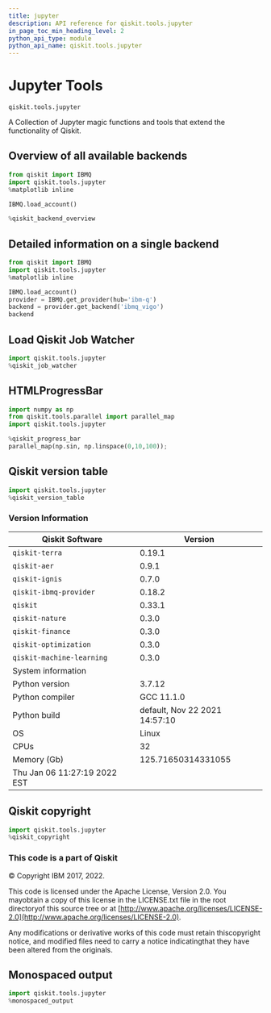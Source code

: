 ```yaml
---
title: jupyter
description: API reference for qiskit.tools.jupyter
in_page_toc_min_heading_level: 2
python_api_type: module
python_api_name: qiskit.tools.jupyter
---
```


<span id="module-qiskit.tools.jupyter" />

<span id="qiskit-tools-jupyter" />

# Jupyter Tools

<span id="module-qiskit.tools.jupyter" />

`qiskit.tools.jupyter`

A Collection of Jupyter magic functions and tools that extend the functionality of Qiskit.

## Overview of all available backends

```python
from qiskit import IBMQ
import qiskit.tools.jupyter
%matplotlib inline

IBMQ.load_account()

%qiskit_backend_overview
```

## Detailed information on a single backend

```python
from qiskit import IBMQ
import qiskit.tools.jupyter
%matplotlib inline

IBMQ.load_account()
provider = IBMQ.get_provider(hub='ibm-q')
backend = provider.get_backend('ibmq_vigo')
backend
```

## Load Qiskit Job Watcher

```python
import qiskit.tools.jupyter
%qiskit_job_watcher
```

## HTMLProgressBar

```python
import numpy as np
from qiskit.tools.parallel import parallel_map
import qiskit.tools.jupyter

%qiskit_progress_bar
parallel_map(np.sin, np.linspace(0,10,100));
```

## Qiskit version table

```python
import qiskit.tools.jupyter
%qiskit_version_table
```

### Version Information

| Qiskit Software              | Version                       |
| ---------------------------- | ----------------------------- |
| `qiskit-terra`               | 0.19.1                        |
| `qiskit-aer`                 | 0.9.1                         |
| `qiskit-ignis`               | 0.7.0                         |
| `qiskit-ibmq-provider`       | 0.18.2                        |
| `qiskit`                     | 0.33.1                        |
| `qiskit-nature`              | 0.3.0                         |
| `qiskit-finance`             | 0.3.0                         |
| `qiskit-optimization`        | 0.3.0                         |
| `qiskit-machine-learning`    | 0.3.0                         |
| System information           |                               |
| Python version               | 3.7.12                        |
| Python compiler              | GCC 11.1.0                    |
| Python build                 | default, Nov 22 2021 14:57:10 |
| OS                           | Linux                         |
| CPUs                         | 32                            |
| Memory (Gb)                  | 125.71650314331055            |
| Thu Jan 06 11:27:19 2022 EST |                               |

## Qiskit copyright

```python
import qiskit.tools.jupyter
%qiskit_copyright
```

### This code is a part of Qiskit

© Copyright IBM 2017, 2022.

This code is licensed under the Apache License, Version 2.0. You mayobtain a copy of this license in the LICENSE.txt file in the root directoryof this source tree or at [http://www.apache.org/licenses/LICENSE-2.0](http://www.apache.org/licenses/LICENSE-2.0).

Any modifications or derivative works of this code must retain thiscopyright notice, and modified files need to carry a notice indicatingthat they have been altered from the originals.

## Monospaced output

```python
import qiskit.tools.jupyter
%monospaced_output
```

